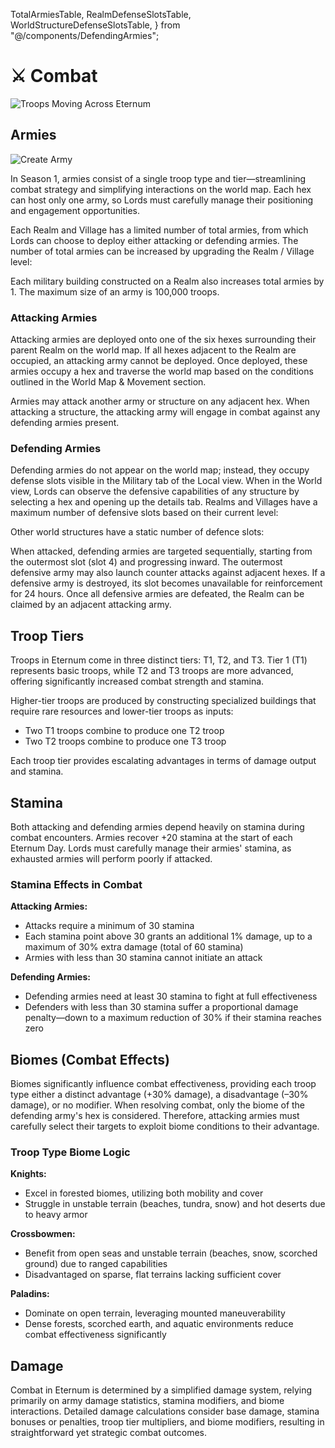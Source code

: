   TotalArmiesTable,
  RealmDefenseSlotsTable,
  WorldStructureDefenseSlotsTable,
} from "@/components/DefendingArmies";

# ⚔️ Combat

<img src="/images/covers/06.png" alt="Troops Moving Across Eternum" className="w-full rounded-lg my-6" />

## Armies

![Create Army](/gifs/create-explorer.gif)

In Season 1, armies consist of a single troop type and tier—streamlining combat strategy and simplifying interactions on
the world map. Each hex can host only one army, so Lords must carefully manage their positioning and engagement
opportunities.

Each Realm and Village has a limited number of total armies, from which Lords can choose to deploy either attacking or
defending armies. The number of total armies can be increased by upgrading the Realm / Village level:

<TotalArmiesTable />

Each military building constructed on a Realm also increases total armies by 1. The maximum size of an army is 100,000
troops.

### Attacking Armies

Attacking armies are deployed onto one of the six hexes surrounding their parent Realm on the world map. If all hexes
adjacent to the Realm are occupied, an attacking army cannot be deployed. Once deployed, these armies occupy a hex and
traverse the world map based on the conditions outlined in the World Map & Movement section.

Armies may attack another army or structure on any adjacent hex. When attacking a structure, the attacking army will
engage in combat against any defending armies present.

### Defending Armies

Defending armies do not appear on the world map; instead, they occupy defense slots visible in the Military tab of the
Local view. When in the World view, Lords can observe the defensive capabilities of any structure by selecting a hex and
opening up the details tab. Realms and Villages have a maximum number of defensive slots based on their current level:

<RealmDefenseSlotsTable />

Other world structures have a static number of defence slots:

<WorldStructureDefenseSlotsTable />

When attacked, defending armies are targeted sequentially, starting from the outermost slot (slot 4) and progressing
inward. The outermost defensive army may also launch counter attacks against adjacent hexes. If a defensive army is
destroyed, its slot becomes unavailable for reinforcement for 24 hours. Once all defensive armies are defeated, the
Realm can be claimed by an adjacent attacking army.

## Troop Tiers

Troops in Eternum come in three distinct tiers: T1, T2, and T3. Tier 1 (T1) represents basic troops, while T2 and T3
troops are more advanced, offering significantly increased combat strength and stamina.

Higher-tier troops are produced by constructing specialized buildings that require rare resources and lower-tier troops
as inputs:

- Two T1 troops combine to produce one T2 troop
- Two T2 troops combine to produce one T3 troop

Each troop tier provides escalating advantages in terms of damage output and stamina.

<TroopTiers />

## Stamina

Both attacking and defending armies depend heavily on stamina during combat encounters. Armies recover +20 stamina at
the start of each Eternum Day. Lords must carefully manage their armies' stamina, as exhausted armies will perform
poorly if attacked.

### Stamina Effects in Combat

**Attacking Armies:**

- Attacks require a minimum of 30 stamina
- Each stamina point above 30 grants an additional 1% damage, up to a maximum of 30% extra damage (total of 60 stamina)
- Armies with less than 30 stamina cannot initiate an attack

**Defending Armies:**

- Defending armies need at least 30 stamina to fight at full effectiveness
- Defenders with less than 30 stamina suffer a proportional damage penalty—down to a maximum reduction of 30% if their
  stamina reaches zero

## Biomes (Combat Effects)

Biomes significantly influence combat effectiveness, providing each troop type either a distinct advantage (+30%
damage), a disadvantage (–30% damage), or no modifier. When resolving combat, only the biome of the defending army's hex
is considered. Therefore, attacking armies must carefully select their targets to exploit biome conditions to their
advantage.

### Troop Type Biome Logic

**Knights:**

- Excel in forested biomes, utilizing both mobility and cover
- Struggle in unstable terrain (beaches, tundra, snow) and hot deserts due to heavy armor

**Crossbowmen:**

- Benefit from open seas and unstable terrain (beaches, snow, scorched ground) due to ranged capabilities
- Disadvantaged on sparse, flat terrains lacking sufficient cover

**Paladins:**

- Dominate on open terrain, leveraging mounted maneuverability
- Dense forests, scorched earth, and aquatic environments reduce combat effectiveness significantly

<BiomeCombat />

## Damage

Combat in Eternum is determined by a simplified damage system, relying primarily on army damage statistics, stamina
modifiers, and biome interactions. Detailed damage calculations consider base damage, stamina bonuses or penalties,
troop tier multipliers, and biome modifiers, resulting in straightforward yet strategic combat outcomes.
